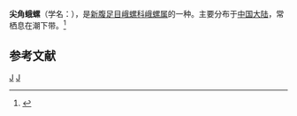 {{Infraspeciesbox
| genus = Buccinum
| species = undatum
| varietas = plectrum
| authority = Stimpson, W., 1865
}}
'''尖角蛾螺'''（学名：''{{lang|la|Buccinum undatumplectrum}}''），是[[新腹足目|新腹足目]][[峨螺科|峨螺科]][[峨螺属|峨螺属]]的一种。主要分布于[[中国大陆|中国大陆]]，常栖息在潮下带。<ref>{{cite web|url=http://shell.sinica.edu.tw/chinese/shellbase_detail.php?science_no=5616|title=国际贝库：尖角蛾螺|publisher=台湾贝类资料库|accessdate=2009-08-11|archive-date=2016-03-04|archive-url=https://web.archive.org/web/20160304125942/http://shell.sinica.edu.tw/chinese/shellbase_detail.php?science_no=5616|dead-url=no}}</ref>

== 参考文献 ==
{{reflist}}
{{taxonbar}}
[[Category:_1865年描述的动物|J]]
[[Category:峨螺属|J]]